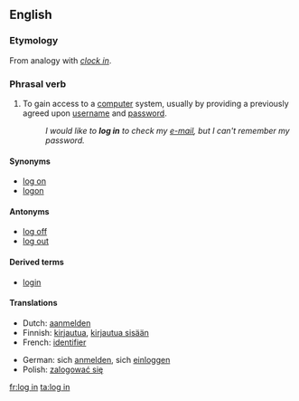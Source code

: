 {{see|login|lögin}}
==English==
{{wikipedia}}

===Etymology===
From analogy with ''[[clock in]]''.

===Phrasal verb===
{{en-verb|inf=to [[log]] [[in]]|logs in|logging in|logged in}}

#{{computing}} To gain access to a [[computer]] system, usually by providing a previously agreed upon [[username]] and [[password]].
#: ''I would like to '''log in''' to check my [[e-mail]], but I can't remember my password.''

====Synonyms====
*[[log on]]
*[[logon]]

====Antonyms====
*[[log off]]
*[[log out]]

====Derived terms====
*[[login]]

====Translations====
{{top}}
*Dutch: [[aanmelden]]
*Finnish: [[kirjautua]], [[kirjautua sisään]]
*French: [[identifier]]
{{mid}}
*German: sich [[anmelden]], sich [[einloggen]]
*Polish: [[zalogować się]]
{{bottom}}

[[fr:log in]]
[[ta:log in]]